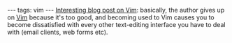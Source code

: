 ---
tags: vim
---
[http://www.foothills.wjduquette.com/blog/archives/1813 Interesting blog post on Vim]: basically, the author gives up on [[Vim]] because it's too good, and becoming used to Vim causes you to become dissatisfied with every other text-editing interface you have to deal with (email clients, web forms etc).
